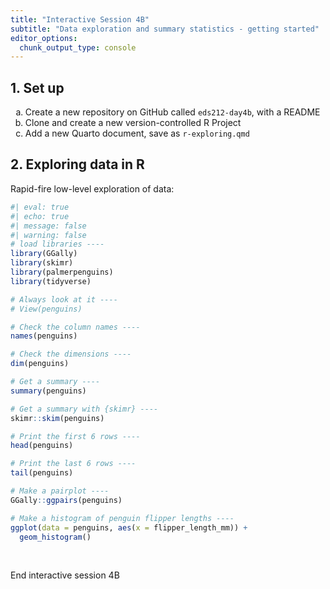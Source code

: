 ```yaml
---
title: "Interactive Session 4B"
subtitle: "Data exploration and summary statistics - getting started"
editor_options: 
  chunk_output_type: console
---
```


## 1. Set up

a. Create a new repository on GitHub called `eds212-day4b`, with a README
b. Clone and create a new version-controlled R Project
c. Add a new Quarto document, save as `r-exploring.qmd`

## 2. Exploring data in R

Rapid-fire low-level exploration of data:

```r
#| eval: true
#| echo: true
#| message: false
#| warning: false
# load libraries ----
library(GGally)
library(skimr)
library(palmerpenguins)
library(tidyverse)

# Always look at it ----
# View(penguins)

# Check the column names ----
names(penguins) 

# Check the dimensions ----
dim(penguins) 

# Get a summary ----
summary(penguins) 

# Get a summary with {skimr} ----
skimr::skim(penguins)

# Print the first 6 rows ----
head(penguins) 

# Print the last 6 rows ---- 
tail(penguins) 

# Make a pairplot ----
GGally::ggpairs(penguins)

# Make a histogram of penguin flipper lengths ----
ggplot(data = penguins, aes(x = flipper_length_mm)) +
  geom_histogram()
```

<br>

::: {.center-text .body-text-xl .teal-text}
End interactive session 4B
:::
